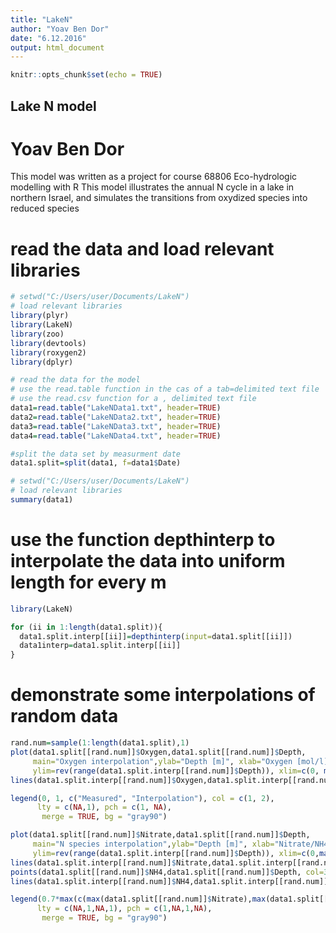 ```yaml
---
title: "LakeN"
author: "Yoav Ben Dor"
date: "6.12.2016"
output: html_document
---
```


```r
knitr::opts_chunk$set(echo = TRUE)

```

## Lake N model
# Yoav Ben Dor

This model was written as a project for course 68806 Eco-hydrologic modelling with R
This model illustrates the annual N cycle in a lake in northern Israel, and simulates the transitions from oxydized species into reduced species

# read the data and load relevant libraries
```r
# setwd("C:/Users/user/Documents/LakeN")
# load relevant libraries
library(plyr)
library(LakeN)
library(zoo)
library(devtools)
library(roxygen2)
library(dplyr)

# read the data for the model
# use the read.table function in the cas of a tab=delimited text file
# use the read.csv function for a , delimited text file
data1=read.table("LakeNData1.txt", header=TRUE)
data2=read.table("LakeNData2.txt", header=TRUE)
data3=read.table("LakeNData3.txt", header=TRUE)
data4=read.table("LakeNData4.txt", header=TRUE)

#split the data set by measurment date
data1.split=split(data1, f=data1$Date)

```
```r
# setwd("C:/Users/user/Documents/LakeN")
# load relevant libraries
summary(data1)

```

# use the function depthinterp to interpolate the data into uniform length for every m
```r
library(LakeN)

for (ii in 1:length(data1.split)){
  data1.split.interp[[ii]]=depthinterp(input=data1.split[[ii]])
  data1interp=data1.split.interp[[ii]]
}
```

# demonstrate some interpolations of random data
```r
rand.num=sample(1:length(data1.split),1)
plot(data1.split[[rand.num]]$Oxygen,data1.split[[rand.num]]$Depth,  
     main="Oxygen interpolation",ylab="Depth [m]", xlab="Oxygen [mol/l]",
     ylim=rev(range(data1.split.interp[[rand.num]]$Depth)), xlim=c(0, max(data1.split[[rand.num]]$Oxygen)))
lines(data1.split.interp[[rand.num]]$Oxygen,data1.split.interp[[rand.num]]$Depth,  col=2)

legend(0, 1, c("Measured", "Interpolation"), col = c(1, 2),
      lty = c(NA,1), pch = c(1, NA),
       merge = TRUE, bg = "gray90")

plot(data1.split[[rand.num]]$Nitrate,data1.split[[rand.num]]$Depth,  
     main="N species interpolation",ylab="Depth [m]", xlab="Nitrate/NH4 [mol/l]",
     ylim=rev(range(data1.split.interp[[rand.num]]$Depth)), xlim=c(0,max(c(max(data1.split[[rand.num]]$Nitrate),max(data1.split[[rand.num]]$NH4)))), col=1)
lines(data1.split.interp[[rand.num]]$Nitrate,data1.split.interp[[rand.num]]$Depth,  col=2)
points(data1.split[[rand.num]]$NH4,data1.split[[rand.num]]$Depth, col=3)
lines(data1.split.interp[[rand.num]]$NH4,data1.split.interp[[rand.num]]$Depth,  col=4)

legend(0.7*max(c(max(data1.split[[rand.num]]$Nitrate),max(data1.split[[rand.num]]$NH4))), 1, c("Measured NO2", "Interpolation","Measured NH4", "Interpolation"), col = c(1, 2,3,4),
      lty = c(NA,1,NA,1), pch = c(1,NA,1,NA),
       merge = TRUE, bg = "gray90")

```

